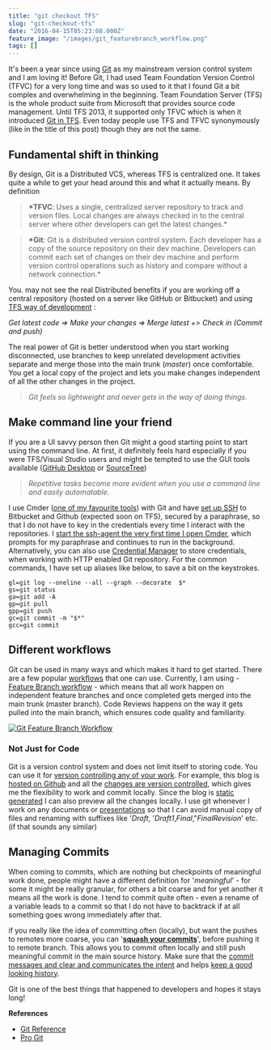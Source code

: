 ```yaml
---
title: "git checkout TFS"
slug: "git-checkout-tfs"
date: "2016-04-15T05:23:08.000Z"
feature_image: "/images/git_featurebranch_workflow.png"
tags: []
---
```


It's been a year since using [Git](https://git-scm.com/) as my mainstream version control system and I am loving it! Before Git, I had used Team Foundation Version Control (TFVC) for a very long time and was so used to it that I found Git a bit complex and overwhelming in the beginning. Team Foundation Server (TFS) is the whole product suite from Microsoft that provides source code management. Until TFS 2013, it supported only TFVC which is when it introduced [Git in TFS](https://blogs.msdn.microsoft.com/mvpawardprogram/2013/11/13/git-for-tfs-2013/). Even today people use TFS and TFVC synonymously (like in the title of this post) though they are not the same.

Fundamental shift in thinking
-----------------------------

By design, Git is a Distributed VCS, whereas TFS is centralized one. It takes quite a while to get your head around this and what it actually means. By definition

> **\*TFVC**: Uses a single, centralized server repository to track and version files. Local changes are always checked in to the central server where other developers can get the latest changes.\*

> **\*Git**: Git is a distributed version control system. Each developer has a copy of the source repository on their dev machine. Developers can commit each set of changes on their dev machine and perform version control operations such as history and compare without a network connection.\*

You. may not see the real Distributed benefits if you are working off a central repository (hosted on a server like GitHub or Bitbucket) and using [TFS way of development](https://www.atlassian.com/git/tutorials/comparing-workflows/centralized-workflow) :

_Get latest code => Make your changes => Merge latest +> Check in (_Commit and push_)_

The real power of Git is better understood when you start working disconnected, use branches to keep unrelated development activities separate and merge those into the main trunk (_master_) once comfortable. You get a local copy of the project and lets you make changes independent of all the other changes in the project.

> _Git feels so lightweight and never gets in the way of doing things._

Make command line your friend
-----------------------------

If you are a UI savvy person then Git might a good starting point to start using the command line. At first, it definitely feels hard especially if you were TFS/Visual Studio users and might be tempted to use the GUI tools available ([GitHub Desktop](https://desktop.github.com/) or [SourceTree](https://www.sourcetreeapp.com/))

> _Repetitive tasks become more evident when you use a command line and easily automatable._

I use Cmder ([one of my favourite tools](__GHOST_URL__/blog/tools-that-I-use/)) with Git and have [set up SSH](https://help.github.com/articles/generating-a-new-ssh-key-and-adding-it-to-the-ssh-agent/) to Bitbucket and Github (expected soon on TFS), secured by a paraphrase, so that I do not have to key in the credentials every time I interact with the repositories. I [start the ssh-agent the very first time I open Cmder](https://github.com/cmderdev/cmder/issues/193#issuecomment-63040989), which prompts for my paraphrase and continues to run in the background. Alternatively, you can also use [Credential Manager](https://github.com/Microsoft/Git-Credential-Manager-for-Windows) to store credentials, when working with HTTP enabled Git repository. For the common commands, I have set up aliases like below, to save a bit on the keystrokes.

    gl=git log --oneline --all --graph --decorate  $*
    gs=git status
    ga=git add -A
    gp=git pull
    gpp=git push
    gc=git commit -m "$*"
    gcc=git commit
    

Different workflows
-------------------

Git can be used in many ways and which makes it hard to get started. There are a few popular [workflows](https://www.atlassian.com/git/tutorials/comparing-workflows/) that one can use. Currently, I am using - [Feature Branch workflow](https://www.atlassian.com/git/tutorials/comparing-workflows/feature-branch-workflow) - which means that all work happen on independent feature branches and once completed gets merged into the main trunk (master branch). Code Reviews happens on the way it gets pulled into the main branch, which ensures code quality and familiarity.

[![Git Feature Branch Workflow](/images/git_featurebranch_workflow.png)](https://www.atlassian.com/git/images/tutorials/collaborating/comparing-workflows/feature-branch-workflow/01.svg)

### Not Just for Code

Git is a version control system and does not limit itself to storing code. You can use it for [version controlling any of your work](http://readwrite.com/2013/11/08/seven-ways-to-use-github-that-arent-coding/). For example, this blog is [hosted on Github](https://github.com/rahulpnath/rahulpnath.com) and all the [changes are version controlled](https://github.com/rahulpnath/rahulpnath.com/commits/master), which gives me the flexibility to work and commit locally. Since the blog is [static generated](__GHOST_URL__/blog/static-generator-is-all-a-blog-needs-moving-to-octopress/) I can also preview all the changes locally. I use git whenever I work on any documents or [presentations](https://github.com/rahulpnath/Speaking) so that I can avoid manual copy of files and renaming with suffixes like '_Draft_, '_Draft1_,_Final_,"_FinalRevision_' etc. (if that sounds any similar)

Managing Commits
----------------

When coming to commits, which are nothing but checkpoints of meaningful work done, people might have a different definition for '_meaningful_' - for some it might be really granular, for others a bit coarse and for yet another it means all the work is done. I tend to commit quite often - even a rename of a variable leads to a commit so that I do not have to backtrack if at all something goes wrong immediately after that.

if you really like the idea of committing often (locally), but want the pushes to remotes more coarse, you can '**[squash your commits](http://stackoverflow.com/questions/5189560/squash-my-last-x-commits-together-using-git)**', before pushing it to remote branch. This allows you to commit often locally and still push meaningful commit in the main source history. Make sure that the [commit messages and clear and communicates the intent](http://chris.beams.io/posts/git-commit/) and helps [keep a good looking history](http://megakemp.com/2014/08/14/the-importance-of-a-good-looking-history/).

Git is one of the best things that happened to developers and hopes it stays long!

**References**

*   [Git Reference](http://gitref.org/index.html)
*   [Pro Git](https://git-scm.com/book/en/v2)